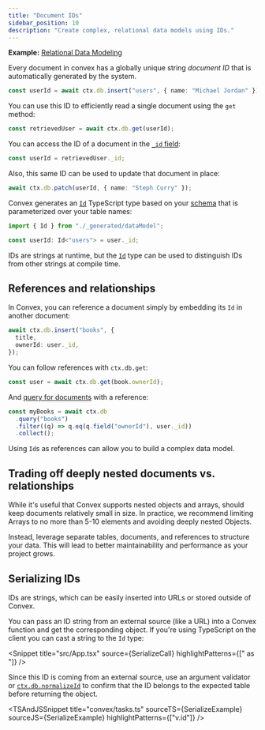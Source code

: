 ```yaml
---
title: "Document IDs"
sidebar_position: 10
description: "Create complex, relational data models using IDs."
---
```



**Example:**
[Relational Data Modeling](https://github.com/get-convex/convex-demos/tree/main/relational-data-modeling)

Every document in convex has a globally unique string _document ID_ that is
automatically generated by the system.

```ts
const userId = await ctx.db.insert("users", { name: "Michael Jordan" });
```

You can use this ID to efficiently read a single document using the `get`
method:

```ts
const retrievedUser = await ctx.db.get(userId);
```

You can access the ID of a document in the
[`_id` field](/docs/database/types.md#system-fields):

```ts
const userId = retrievedUser._id;
```

Also, this same ID can be used to update that document in place:

```ts
await ctx.db.patch(userId, { name: "Steph Curry" });
```

Convex generates an [`Id`](/generated-api/data-model#id) TypeScript type based
on your [schema](/docs/database/schemas.mdx) that is parameterized over your
table names:

```typescript
import { Id } from "./_generated/dataModel";

const userId: Id<"users"> = user._id;
```

IDs are strings at runtime, but the [`Id`](/generated-api/data-model#id) type
can be used to distinguish IDs from other strings at compile time.

## References and relationships

In Convex, you can reference a document simply by embedding its `Id` in another
document:

```ts
await ctx.db.insert("books", {
  title,
  ownerId: user._id,
});
```

You can follow references with `ctx.db.get`:

```ts
const user = await ctx.db.get(book.ownerId);
```

And [query for documents](/docs/database/reading-data.mdx) with a reference:

```ts
const myBooks = await ctx.db
  .query("books")
  .filter((q) => q.eq(q.field("ownerId"), user._id))
  .collect();
```

Using `Id`s as references can allow you to build a complex data model.

## Trading off deeply nested documents vs. relationships

While it's useful that Convex supports nested objects and arrays, should keep
documents relatively small in size. In practice, we recommend limiting Arrays to
no more than 5-10 elements and avoiding deeply nested Objects.

Instead, leverage separate tables, documents, and references to structure your
data. This will lead to better maintainability and performance as your project
grows.

## Serializing IDs

IDs are strings, which can be easily inserted into URLs or stored outside of
Convex.

You can pass an ID string from an external source (like a URL) into a Convex
function and get the corresponding object. If you're using TypeScript on the
client you can cast a string to the `Id` type:

<Snippet
  title="src/App.tsx"
  source={SerializeCall}
  highlightPatterns={[" as "]}
/>

Since this ID is coming from an external source, use an argument validator or
[`ctx.db.normalizeId`](/api/interfaces/server.GenericDatabaseReader#normalizeid)
to confirm that the ID belongs to the expected table before returning the
object.

<TSAndJSSnippet
  title="convex/tasks.ts"
  sourceTS={SerializeExample}
  sourceJS={SerializeExample}
  highlightPatterns={["v.id"]}
/>

<StackPosts query="document IDs" />
